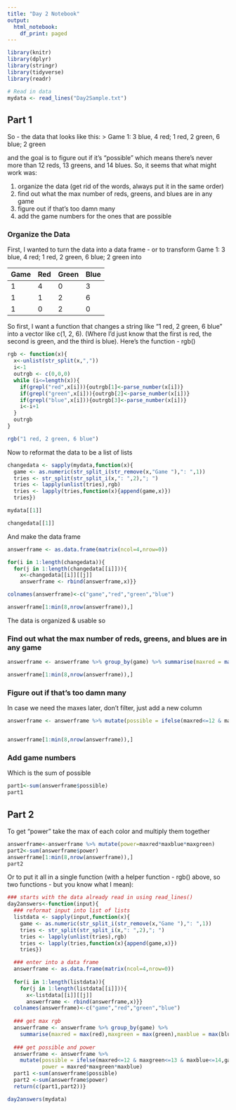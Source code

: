 ```yaml
---
title: "Day 2 Notebook"
output:
  html_notebook:
    df_print: paged
---
```


```r
library(knitr)
library(dplyr)
library(stringr)
library(tidyverse)
library(readr)

```

```r
# Read in data
mydata <- read_lines("Day2Sample.txt")
```

## Part 1

So - the  data that looks like this:
> Game 1: 3 blue, 4 red; 1 red, 2 green, 6 blue; 2 green

and the goal is to figure out if it's "possible" which means there's never more than 12 reds, 13 greens, and 14 blues.
So, it seems that what might work was:

1. organize the data (get rid of the words, always put it in the same order)
2. find out what the max number of reds, greens, and blues are in any game
3. figure out if that's too damn many
4. add the game numbers for the ones that are possible

### Organize the Data

First, I wanted to turn the data into a data frame - or to transform
Game 1: 3 blue, 4 red; 1 red, 2 green, 6 blue; 2 green
into


|Game|Red|Green|Blue|
|---|---|---|---|
|1|4|0|3|
|1|1|2|6|
|1|0|2|0|

So first, I want a function that changes a string like "1 red, 2 green, 6 blue" into a vector like c(1, 2, 6).  (Where I'd just know that the first is red, the second is green, and the third is blue).  Here's the function - rgb()
```r
rgb <- function(x){
  x<-unlist(str_split(x,","))
  i<-1
  outrgb <- c(0,0,0)
  while (i<=length(x)){
    if(grepl("red",x[i])){outrgb[1]<-parse_number(x[i])}
    if(grepl("green",x[i])){outrgb[2]<-parse_number(x[i])}
    if(grepl("blue",x[i])){outrgb[3]<-parse_number(x[i])}
    i<-i+1
  }
  outrgb
}

rgb("1 red, 2 green, 6 blue")
```

Now to reformat the data to be a list of lists

```r

changedata <- sapply(mydata,function(x){
  game <- as.numeric(str_split_i(str_remove(x,"Game "),": ",1))
  tries <- str_split(str_split_i(x,": ",2),"; ")
  tries <- lapply(unlist(tries),rgb)
  tries <- lapply(tries,function(x){append(game,x)})
  tries})

mydata[[1]]

changedata[[1]]
```
And make the data frame
```r
answerframe <- as.data.frame(matrix(ncol=4,nrow=0))

for(i in 1:length(changedata)){
  for(j in 1:length(changedata[[i]])){
    x<-changedata[[i]][[j]]
    answerframe <- rbind(answerframe,x)}}

colnames(answerframe)<-c("game","red","green","blue")

answerframe[1:min(8,nrow(answerframe)),]
```

The data is organized & usable so

### Find out what the max number of reds, greens, and blues are in any game

```r
answerframe <- answerframe %>% group_by(game) %>% summarise(maxred = max(red),maxgreen= max(green),maxblue=max(blue))

answerframe[1:min(8,nrow(answerframe)),]
```

### Figure out if that's too damn many

In case we need the maxes later, don't filter, just add a new column

```r
answerframe <- answerframe %>% mutate(possible = ifelse(maxred<=12 & maxgreen<=13 & maxblue<=14,game,0))


answerframe[1:min(8,nrow(answerframe)),]
```

### Add game numbers

Which is the sum of possible
```r
part1<-sum(answerframe$possible)
part1
```
## Part 2

To get "power" take the max of each color and multiply them together
```r
answerframe<-answerframe %>% mutate(power=maxred*maxblue*maxgreen)
part2<-sum(answerframe$power)
answerframe[1:min(8,nrow(answerframe)),]
part2
```
Or to put it all in a single function (with a helper function - rgb() above, so two functions - but you know what I mean):  


```r
### starts with the data already read in using read_lines()
day2answers<-function(input){
  ### reformat input into list of lists
  listdata <- sapply(input,function(x){
    game <- as.numeric(str_split_i(str_remove(x,"Game "),": ",1))
    tries <- str_split(str_split_i(x,": ",2),"; ")
    tries <- lapply(unlist(tries),rgb)
    tries <- lapply(tries,function(x){append(game,x)})
    tries})

  ### enter into a data frame
  answerframe <- as.data.frame(matrix(ncol=4,nrow=0))
  
  for(i in 1:length(listdata)){
    for(j in 1:length(listdata[[i]])){
      x<-listdata[[i]][[j]]
      answerframe <- rbind(answerframe,x)}}
  colnames(answerframe)<-c("game","red","green","blue")
  
  ### get max rgb
  answerframe <- answerframe %>% group_by(game) %>%
    summarise(maxred = max(red),maxgreen = max(green),maxblue = max(blue))
  
  ### get possible and power
  answerframe <- answerframe %>%
    mutate(possible = ifelse(maxred<=12 & maxgreen<=13 & maxblue<=14,game,0),
           power = maxred*maxgreen*maxblue)
  part1 <-sum(answerframe$possible)
  part2 <-sum(answerframe$power)
  return(c(part1,part2))}

```


```r
day2answers(mydata)
```

